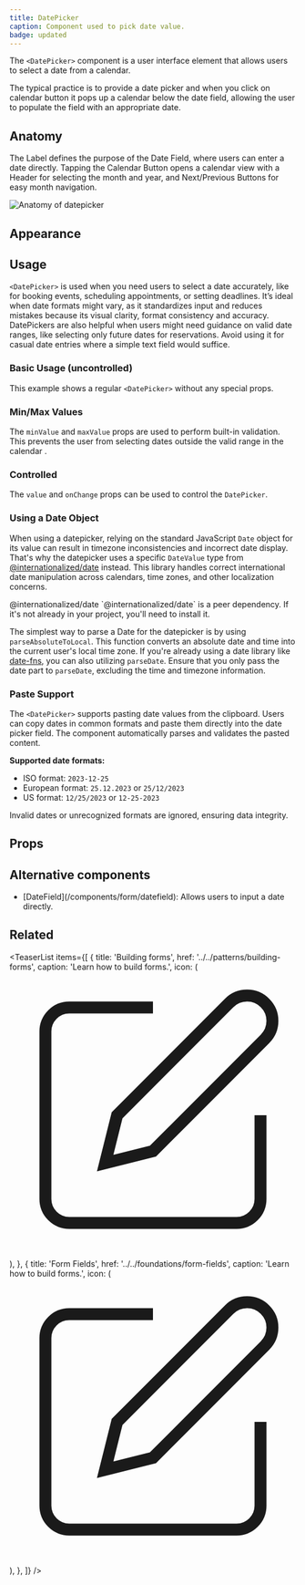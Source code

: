```yaml
---
title: DatePicker
caption: Component used to pick date value.
badge: updated
---
```


The `<DatePicker>` component is a user interface element that allows users to select a date from a calendar.

The typical practice is to provide a date picker and when you click on calendar button it pops up a calendar below the date field, allowing the user to populate the field with an appropriate date.

## Anatomy

The Label defines the purpose of the Date Field, where users can enter a date directly. Tapping the Calendar Button opens a calendar view with a Header for selecting the month and year, and Next/Previous Buttons for easy month navigation.

<Image
  src="/datepicker/datepicker-anatomy.jpg"
  alt="Anatomy of datepicker"
  width={800}
  height={550}
  className="mx-auto block"
/>

## Appearance

<AppearanceDemo component={title} />

<AppearanceTable component={title} />

## Usage

`<DatePicker>` is used when you need users to select a date accurately, like for booking events, scheduling appointments, or setting deadlines. It’s ideal when date formats might vary, as it standardizes input and reduces mistakes because its visual clarity, format consistency and accuracy. DatePickers are also helpful when users might need guidance on valid date ranges, like selecting only future dates for reservations. Avoid using it for casual date entries where a simple text field would suffice.

### Basic Usage (uncontrolled)

This example shows a regular `<DatePicker>` without any special props.

<ComponentDemo file="./date-picker-basic.demo.tsx" />

### Min/Max Values

The `minValue` and `maxValue` props are used to perform built-in validation. This prevents the user from selecting dates outside the valid range in the calendar .

<ComponentDemo file="./date-picker-min-max.demo.tsx" />

### Controlled

The `value` and `onChange` props can be used to control the `DatePicker`.

<ComponentDemo file="./date-picker-controlled.demo.tsx" />

### Using a Date Object

When using a datepicker, relying on the standard JavaScript `Date` object for its value can result in timezone inconsistencies and incorrect date display. That's why the datepicker uses a specific `DateValue` type from [@internationalized/date](https://react-spectrum.adobe.com/internationalized/date/) instead. This library handles correct international date manipulation across calendars, time zones, and other localization concerns.

<SectionMessage type="info">
  <SectionMessage.Title>@internationalized/date</SectionMessage.Title>
  <SectionMessage.Content>
    `@internationalized/date` is a peer dependency. If it's not already in your
    project, you'll need to install it.
  </SectionMessage.Content>
</SectionMessage>

The simplest way to parse a Date for the datepicker is by using `parseAbsoluteToLocal`. This function converts an absolute date and time into the current user's local time zone.
If you're already using a date library like [date-fns](https://date-fns.org/), you can also utilizing `parseDate`. Ensure that you only pass the date part to `parseDate`, excluding the time and timezone information.

<ComponentDemo file="./date-picker-with-date.demo.tsx" />

### Paste Support

The `<DatePicker>` supports pasting date values from the clipboard. Users can copy dates in common formats and paste them directly into the date picker field. The component automatically parses and validates the pasted content.

**Supported date formats:**

- ISO format: `2023-12-25`
- European format: `25.12.2023` or `25/12/2023`
- US format: `12/25/2023` or `12-25-2023`

Invalid dates or unrecognized formats are ignored, ensuring data integrity.

<ComponentDemo file="./datepicker-paste.demo.tsx" />

## Props

<StorybookHintMessage component={title} />

<PropsTable component={title} />

## Alternative components

<ul>
  <li>
    [DateField](/components/form/datefield): Allows users to input a date
    directly.
  </li>
</ul>

## Related

<TeaserList
  items={[
    {
      title: 'Building forms',
      href: '../../patterns/building-forms',
      caption: 'Learn how to build forms.',
      icon: (
        <svg
          xmlns="http://www.w3.org/2000/svg"
          width={24}
          height={24}
          viewBox="0 0 24 24"
          fill="none"
          stroke="currentColor"
          strokeWidth={2}
          strokeLinecap="round"
          strokeLinejoin="round"
        >
          <path d="M12 3H5a2 2 0 00-2 2v14a2 2 0 002 2h14a2 2 0 002-2v-7" />
          <path d="M18.375 2.625a2.121 2.121 0 113 3L12 15l-4 1 1-4z" />
        </svg>
      ),
    },
    {
      title: 'Form Fields',
      href: '../../foundations/form-fields',
      caption: 'Learn how to build forms.',
      icon: (
        <svg
          xmlns="http://www.w3.org/2000/svg"
          width={24}
          height={24}
          viewBox="0 0 24 24"
          fill="none"
          stroke="currentColor"
          strokeWidth={2}
          strokeLinecap="round"
          strokeLinejoin="round"
        >
          <path d="M12 3H5a2 2 0 00-2 2v14a2 2 0 002 2h14a2 2 0 002-2v-7" />
          <path d="M18.375 2.625a2.121 2.121 0 113 3L12 15l-4 1 1-4z" />
        </svg>
      ),
    },
  ]}
/>
